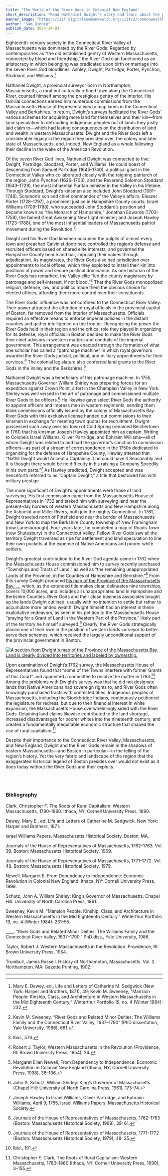 ```yaml
---
title: "The World of the River Gods in Colonial New England"
short_description: "Read Nathaniel Dwight's story and learn about the political power and influence of the River Gods"
banner_image: "https://iiif.digitalcommonwealth.org/iiif/2/commonwealth:6108vt051/351,1559,2140,1585/pct:50/0/default.jpg"
author: "Sam Dinnie"
publish_date: 2024-14-03
---
```


Eighteenth-century society in the Connecticut River Valley of Massachusetts was dominated by the River Gods. Regarded by contemporaries as “the old established gentry of Western Massachusetts, connected by blood and friendship,” the River God clan functioned as an aristocracy in which belonging was predicated upon birth or marriage into the seven River God bloodlines: Ashley, Dwight, Partridge, Porter, Pynchon, Stoddard, and Williams.[^1]<br/>

Nathaniel Dwight, a provincial surveyor born in Northampton, Massachusetts, a rural but culturally refined town along the Connecticut River, counted himself among the prestigious gentry of the interior. His familial connections earned him numerous commissions from the Massachusetts House of Representatives to map lands in the Connecticut Valley and Berkshires. In return, Dwight’s surveys facilitated the River Gods’ various schemes for acquiring more land for themselves and their kin—from land speculation to defrauding Indigenous peoples out of lands they justly laid claim to—which had lasting consequences on the distribution of land and wealth in western Massachusetts. Dwight and the River Gods left a considerable legacy in the region they presided over, the colony and later state of Massachusetts, and, indeed, New England as a whole following their decline in the wake of the American Revolution.<br/>

Of the seven River God lines, Nathaniel Dwight was connected to five: Dwight, Partridge, Stoddard, Porter, and Williams. He could boast of descending from Samuel Partridge (1645–1740), a political giant in the Connecticut Valley who collaborated closely with the reigning patriarch of the region, John Pynchon (1626–1703), and the Reverend Solomon Stoddard (1643–1729), the most influential Puritan minister in the Valley in his lifetime. Through Stoddard, Dwight’s kinsmen also included John Stoddard (1681–1748), Solomon’s son and chief commander of the Valley’s affairs; Eleazer Porter (1728–1797), a prominent justice in Hampshire County courts; Israel Williams (1709–1788), who succeeded John Stoddard’s position and became known as “the Monarch of Hampshire;” Jonathan Edwards (1703–1758), the famed Great Awakening New Light minister; and Joseph Hawley (1723–1788), one of the most influential leaders of Massachusetts patriot movement during the Revolution.[^2]<br/>

Dwight and his River God kinsmen occupied the pulpits of almost every town and preached Calvinist doctrines; controlled the region’s defense and recruited officers based on shared elite interests; and governed the Hampshire County bench and bar, imposing their values through adjudication. As magistrates, the River Gods also had jurisdiction over appointments to local offices, which they exploited to install their kin into positions of power and secure political dominance. As one historian of the River Gods has remarked, the Valley elite “led the county magistracy by patronage and self-interest, if not blood.”[^3] That the River Gods monopolized religion, defense, law, and politics made them the obvious choice for elected offices, affording them more control over their constituents.<br/>

The River Gods’ influence was not confined to the Connecticut River Valley. Their power attracted the attention of royal officials in the provincial capital of Boston, far removed from the interior of Massachusetts. Officials required an effective means to enforce imperial policies in the distant counties and gather intelligence on the frontier. Recognizing the power the River Gods held in their region and the critical role they played in organizing for its defense, royal officials in Boston decided to make the River Gods their chief advisors in western matters and conduits of the imperial government. This arrangement was enacted through the formation of what one scholar has called a “patronage machine” in which royal governors awarded the River Gods judicial, political, and military appointments for their services.[^4] The colonial legislature also conferred land grants to the River Gods in the Valley and the Berkshires.[^5]<br/>

Nathaniel Dwight was a beneficiary of this patronage machine. In 1755, Massachusetts Governor William Shirley was preparing forces for an expedition against Crown Point, a fort in the Champlain Valley in New York. Shirley was well versed in the art of patronage and commissioned multiple River Gods to be officers.[^6] He likewise gave select River Gods the authority to appoint officers and impress men in western regiments, sending them blank commissions officially issued by the colony of Massachusetts Bay. River Gods with this exclusive license handed out commissions to their kinsmen in exchange for meeting town quotas for recruitment. Dwight possessed such sway over his town of Cold Spring (renamed Belchertown in 1761) that his kinsman Joseph Hawley appointed him as captain. Writing to Colonels Israel Williams, Oliver Partridge, and Ephraim Williams—all of whom Dwight was related to and had the governor’s sanction to commission officers—as part of a stream of correspondence in the 1750s dedicated to organizing for the defense of Hampshire County, Hawley attested that “Nathll Dwight would Accept a Captaincy if he could have it Seasonably and It is thought there would be no difficulty in his raising a Company Speedily in his own parts.”[^7] As Hawley predicted, Dwight accepted and was henceforth referred to as “Captain Dwight,” a title that bestowed him with military prestige.<br/>

The more significant of Dwight’s appointments were those of land surveying. His first commission came from the Massachusetts House of Representatives in 1732 and tasked him with surveying land near the present-day borders of western Massachusetts and New Hampshire along the Ashuelot and Miller Rivers, both join the mighty Connecticut. In 1761, Dwight traveled north of Pittsfield and near the border of Massachusetts and New York to map the Berkshire County township of New Framingham (now Lanesborough). Four years later, he completed a map of Roads Town (now Shutesbury) in the Connecticut Valley. Fellow River Gods saw all the territory Dwight traversed as ripe for settlement and land speculation to line their own pockets at the expense of Native Americans and poorer white settlers.<br/>

Dwight’s greatest contribution to the River God agenda came in 1762 when the Massachusetts House commissioned him to survey recently purchased “Townships and Tracts of Land,” as well as “the remaining unappropriated Lands of the Province, in the Counties of Hampshire and Berkshire.”[^8] From this survey Dwight produced [his map of the Province of the Massachusetts Bay. . .](/maps/commonwealth:z603vg36c), which, as the extended title makes clear, delineates nine townships, covers 10,000 acres, and includes all unappropriated land in Hampshire and Berkshire Counties. River Gods and their close business associates bought up the lands Dwight outlined, usually with no intention to settle but rather to accumulate more landed wealth. Dwight himself had an interest in these exploitative endeavors, as seen in his petition to the Massachusetts House “praying for a Grant of Land in the Western Part of the Province,” likely part of the territory he himself surveyed.[^9] Clearly, the River Gods strategically placed one of their own in the position of western lands surveyor to better serve their schemes, which received the largely unconditional support of the provincial government in Boston.<br/>

[![A section from Dwight's map of the Province of the Massachusetts Bay. Land is clearly divided into territories and labeled by ownership.](https://iiif.digitalcommonwealth.org/iiif/2/commonwealth:6108vt051/98,640,3725,2206/pct:50/0/default.jpg "Section from Dwight's map of Massachussets Bay, showing the division of townships and tracts of land in 1762")](/maps/commonwealth:z603vg36c)

Upon examination of Dwight’s 1762 survey, the Massachusetts House of Representatives found that “some of the Towns interfere with former Grants of this Court” and appointed a committee to resolve the matter in 1763.[^10] Among the problems with Dwight’s survey was that he did not designate lands that Native Americans had sovereign rights to, and River Gods often knowingly purchased tracts with contested titles. Indigenous peoples of Massachusetts, including the Stockbridge Indians, continuously petitioned the legislature for redress, but due to their financial interest in white expansion, the Massachusetts House overwhelmingly sided with the River Gods. Retaining land claims likewise contributed to the land shortage, increased disadvantages for poorer whites into the nineteenth century, and created a fundamentally inequitable economic structure that shaped the rise of rural capitalism.[^11]<br/>

Despite their importance to the Connecticut River Valley, Massachusetts, and New England, Dwight and the River Gods remain in the shadows of eastern Massachusetts—and Boston in particular—in the telling of the region’s history. Yet the very fabric and landscape of the region that the exaggerated historical legend of Boston presides over would not exist as it does today without the River Gods and their exploits.

<br/><br/>

[^1]: Mary E. Dewey, ed., Life and Letters of Catherine M. Sedgwick (New York: Harper and Brothers, 1871), 49; Kevin M. Sweeney, “Mansion People: Kinship, Class, and Architecture in Western Massachusetts in the Mid Eighteenth Century,” Winterthur Portfolio 19, no. 4 (Winter 1984): 232.

[^2]: Kevin M. Sweeney, “River Gods and Related Minor Deities: The Williams Family and the Connecticut River Valley, 1637–1790” (PhD dissertation, Yale University, 1986), 661.

[^3]: Ibid., 576.

[^4]: Robert J. Taylor, Western Massachusetts in the Revolution (Providence, RI: Brown University Press, 1954), 24.

[^5]: Margaret Ellen Newell, From Dependency to Independence: Economic Revolution in Colonial New England (Ithaca, NY: Cornell University Press, 1998), 36–106.

[^6]: John A. Schutz, William Shirley: King’s Governor of Massachusetts (Chapel Hill: University of North Carolina Press, 1961), 173–74.

[^7]: Joseph Hawley to Israel Williams, Oliver Partridge, and Ephraim Williams, April 9, 1755, Israel Williams Papers, Massachusetts Historical Society.

[^8]: Journals of the House of Representatives of Massachusetts, 1762–1763 (Boston: Massachusetts Historical Society, 1969), 39: 61.

[^9]: Journals of the House of Representatives of Massachusetts, 1771–1772 (Boston: Massachusetts Historical Society, 1979), 48: 25.

[^10]: Ibid., 191.

[^11]: Christopher F. Clark, The Roots of Rural Capitalism: Western Massachusetts, 1780–1860 (Ithaca, NY: Cornell University Press, 1990), 3–155.

### Bibliography

Clark, Christopher F. The Roots of Rural Capitalism: Western Massachusetts, 1780–1860. Ithaca, NY: Cornell University Press, 1990.

Dewey, Mary E., ed. Life and Letters of Catherine M. Sedgwick. New York: Harper and Brothers, 1871.

Israel Williams Papers. Massachusetts Historical Society, Boston, MA.

Journals of the House of Representatives of Massachusetts, 1762–1763. Vol. 39. Boston: Massachusetts Historical Society, 1969.

Journals of the House of Representatives of Massachusetts, 1771–1772. Vol. 48. Boston: Massachusetts Historical Society, 1979.

Newell, Margaret E. From Dependency to Independence: Economic Revolution in Colonial New England. Ithaca, NY: Cornell University Press, 1998.

Schutz, John A. William Shirley: King’s Governor of Massachusetts. Chapel Hill: University of North Carolina Press, 1961.

Sweeney, Kevin M. “Mansion People: Kinship, Class, and Architecture in Western Massachusetts in the Mid Eighteenth Century.” Winterthur Portfolio 19, no. 4 (Winter 1984): 231–55.

____. “River Gods and Related Minor Deities: The Williams Family and the Connecticut River Valley, 1637–1790.” PhD diss., Yale University, 1986.

Taylor, Robert J. Western Massachusetts in the Revolution. Providence, RI: Brown University Press, 1954.

Trumbull, James Russell. History of Northampton, Massachusetts. Vol. 2. Northampton, MA: Gazette Printing, 1902.

***

